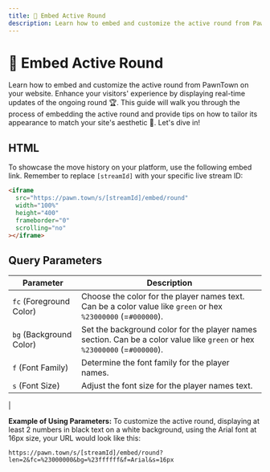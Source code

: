 ```yaml
---
title: 🎯 Embed Active Round
description: Learn how to embed and customize the active round from PawnTown on your website.
---
```


# 🎯 Embed Active Round

Learn how to embed and customize the active round from PawnTown on your website. Enhance your visitors' experience by displaying real-time updates of the ongoing round 🏆. This guide will walk you through the process of embedding the active round and provide tips on how to tailor its appearance to match your site's aesthetic 🎨. Let's dive in!

## HTML

To showcase the move history on your platform, use the following embed link. Remember to replace `[streamId]` with your specific live stream ID:

```html
<iframe
  src="https://pawn.town/s/[streamId]/embed/round"
  width="100%"
  height="400"
  frameborder="0"
  scrolling="no"
></iframe>
```

## Query Parameters

| Parameter               | Description                                                                                                               |
| ----------------------- | ------------------------------------------------------------------------------------------------------------------------- |
| `fc` (Foreground Color) | Choose the color for the player names text. Can be a color value like `green` or hex `%23000000` (=`#000000`).            |
| `bg` (Background Color) | Set the background color for the player names section. Can be a color value like `green` or hex `%23000000` (=`#000000`). |
| `f` (Font Family)       | Determine the font family for the player names.                                                                           |
| `s` (Font Size)         | Adjust the font size for the player names text.                                                                           | `len` (Min Length)      | Adjust minimum length of the number. For example len=3 in round 1 would be "001".
|

**Example of Using Parameters:**
To customize the active round, displaying at least 2 numbers in black text on a white background, using the Arial font at 16px size, your URL would look like this:

```url copy
https://pawn.town/s/[streamId]/embed/round?len=2&fc=%23000000&bg=%23ffffff&f=Arial&s=16px
```
